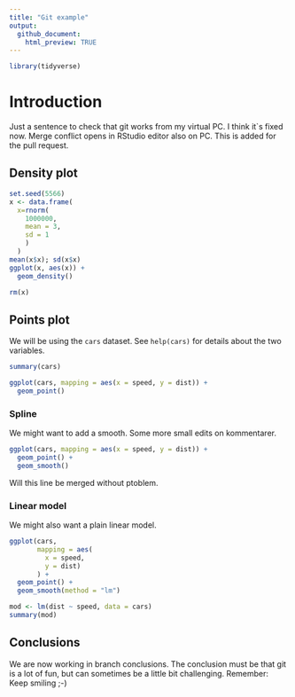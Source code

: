 ```yaml
---
title: "Git example"
output: 
  github_document:
    html_preview: TRUE
---
```


```r
library(tidyverse)
```


# Introduction

Just a sentence to check that git works from my virtual PC.
I think it`s fixed now. 
Merge conflict opens in RStudio editor also on PC. 
This is added for the pull request.

## Density plot

```r
set.seed(5566)
x <- data.frame(
  x=rnorm(
    1000000, 
    mean = 3, 
    sd = 1
    )
  )
mean(x$x); sd(x$x)
ggplot(x, aes(x)) +
  geom_density()

rm(x)
```

## Points plot

We will be using the `cars` dataset. See `help(cars)` for details about the two variables.

```r
summary(cars)
```

```r
ggplot(cars, mapping = aes(x = speed, y = dist)) +
  geom_point()
```

### Spline

We might want to add a smooth. 
Some more small edits on kommentarer.

```r
ggplot(cars, mapping = aes(x = speed, y = dist)) +
  geom_point() +
  geom_smooth()
```
Will this line be merged without ptoblem.

### Linear model

We might also want a plain linear model.

```r
ggplot(cars, 
       mapping = aes(
         x = speed, 
         y = dist)
       ) +
  geom_point() +
  geom_smooth(method = "lm")
```

```r
mod <- lm(dist ~ speed, data = cars)
summary(mod)
```

## Conclusions

We are now working in branch conclusions. The conclusion must be that git is a lot of fun, but can sometimes be a little bit challenging. Remember: Keep smiling ;-)
